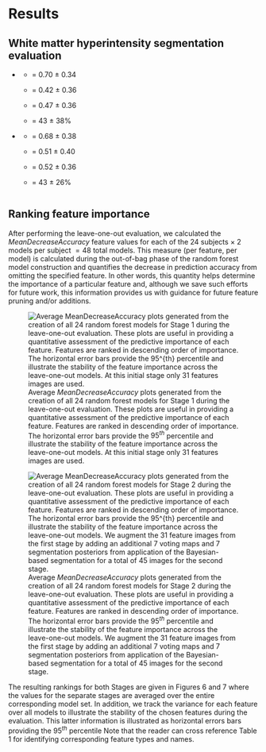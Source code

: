 
# Results


## White matter hyperintensity segmentation evaluation

\textcolor{black}{In Figure 5 we provide the segmentation evaluations derived from the leave-one-out evaluation
of the previously described TBI data over the three lesion volume ranges.
These performance measures include sensitivity,
positive predictive value, $F_1$ score, and relative volume difference.  The three lesion
size ranges over which these measures are computed are meant to illustrate the variation
in performance with lesion size.}

\textcolor{black}{Smaller lesions ($< 12$ voxels) are more difficult
to identify which is why the sensitivity for this range is more varied compared with the largest
set of lesions ($> 28$ voxels).   The first three measures are based on the identification of
entire lesions.  The relative volume difference provides a direct assessment of the accuracy of
the volumetric estimate when comparing the manually identified lesions versus the
automatically predicted lesions.}

\textcolor{black}{
We averaged these measures over all lesions and all subjects which resulted in the
following values:}

* \textcolor{black}{Stage 1}

    * \textcolor{black}{sensitivity} = 0.70 $\pm$ 0.34

    * \textcolor{black}{PPV} = 0.42 $\pm$ 0.36

    * \textcolor{black}{$F_1$} = 0.47 $\pm$ 0.36

    * \textcolor{black}{relative volume difference} = 43 $\pm$ 38\%

* \textcolor{black}{Stage 2}

    * \textcolor{black}{sensitivity} = 0.68 $\pm$ 0.38

    * \textcolor{black}{PPV} = 0.51 $\pm$ 0.40

    * \textcolor{black}{$F_1$} = 0.52 $\pm$ 0.36

    * \textcolor{black}{relative volume difference} = 43 $\pm$ 26\%



<!--

In Figure 5 are the segmentation comparisons derived from manual segmentations of the same
data.  Despite the large variability characteristic with manual labelings in related fields
[@Grimaud:1996aa;@styner2008;@Garcia-Lorenzo:2013aa], such labelings are characteristic of
current clinical practices and the methodology proposed herein is readily adapted to refinements
in training data.

On the left of Figure 5 are the improvement in Dice values [@tustison2009],
over all white matter hyperintensities when comparing the segmentations between the two stages
where the sum is taken over all individually labeled manual, $T_r$, and automated, $S_r$, lesions and $\cap$
represents the intersection between the manual/automated lesion pair.  Performing
the second round of supervised learning improves these Dice values.  One can also note from the
right side of Figure 4 that the total lesion load volume illustrates a few subjects that are
severe outliers in terms of the number of false positives.  The second round helps to
correct this issue.

-->


![\textcolor{black}{Evaluation measures for both Stages of the leave-one-out protocol of the described protocol in the Methods
section:  (a) sensitivity, (b) positive predictive value, (c) $F_1$ score, and (d) relative
volume difference.   These quantitative assessments are given for three quantile ranges
spanning the range of the manually-derived lesion volumes.    Overall improvement in all
three whole lesion-based measuers is seen as the
second Stage RF model is applied for all three quantile ranges.
The relative volume difference corresponding to the Stage 2 results tend to predict a
decreased predicted volume over the Stage 1 results.}](Figures/evaluationResults.png)


## Ranking feature importance

After performing the leave-one-out evaluation,
we calculated the _MeanDecreaseAccuracy_ feature values for each of the 24 subjects $\times$
2 models per subject $=48$ total models.  This measure (per feature, per model) is calculated
during the out-of-bag phase of the random forest model construction and quantifies the decrease
in prediction accuracy from omitting the specified feature.  In other words, this quantity
helps determine the importance of a particular feature and, although we save such
efforts for future work, this information provides us with guidance for future feature
pruning and/or additions.

![Average _MeanDecreaseAccuracy_ plots generated from the creation of all 24 random
forest models for Stage 1 during the leave-one-out evaluation.  These plots
are useful in providing a quantitative assessment of the predictive importance of each feature.
Features are ranked in descending order of importance.
The horizontal error bars provide the $95^{th}$ percentile
 and illustrate the
stability of the feature importance across the leave-one-out models.
At this initial stage only 31 features images are used.](Figures/averageLeaveOneOutStage1.png)



![Average _MeanDecreaseAccuracy_ plots generated from the creation of all 24 random
forest models for Stage 2 during the leave-one-out evaluation.  These plots
are useful in providing a quantitative assessment of the predictive importance of each feature.
Features are ranked in descending order of importance.
The horizontal error bars provide the $95^{th}$ percentile and illustrate the
stability of the feature importance across the leave-one-out models.
We augment the 31 feature images from the first stage by adding an additional
7 voting maps and 7 segmentation posteriors from application of the Bayesian-based
segmentation for a total of 45 images for the second stage.](Figures/averageLeaveOneOutStage2.png)

The resulting rankings for both Stages are given in Figures 6 and 7 where the values for the
separate stages are averaged over the entire corresponding model set.  In addition, we
track the variance for each feature over all models to illustrate the stability of
the chosen features during the evaluation.  This latter information is illustrated as
horizontal errors bars providing the $95^{th}$ percentile
Note that the reader can cross reference Table 1 for identifying corresponding feature types
and names.
